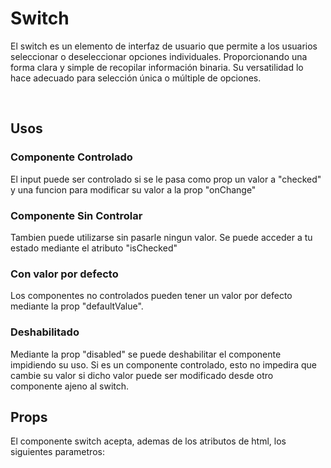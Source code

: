 
<Meta of={SwitchStories} />

# Switch

El switch es un elemento de interfaz de usuario que permite a los usuarios seleccionar o deseleccionar opciones individuales.
Proporcionando una forma clara y simple de recopilar información binaria.
Su versatilidad lo hace adecuado para selección única o múltiple de opciones.

<br />

<Primary />

## Usos

### Componente Controlado

El input puede ser controlado si se le pasa como prop un valor a "checked" y una funcion para modificar
su valor a la prop "onChange"

<Story of={SwitchStories.ControlledSwitch} />
<Source of={SwitchStories.ControlledSwitch} />

### Componente Sin Controlar

Tambien puede utilizarse sin pasarle ningun valor. Se puede acceder a tu estado mediante el atributo
"isChecked"

<Story of={SwitchStories.UnControlledSwitch} />
<Source of={SwitchStories.UnControlledSwitch} />

### Con valor por defecto

Los componentes no controlados pueden tener un valor por defecto mediante la prop "defaultValue".

<Story of={SwitchStories.DefaultValue} />
<Source of={SwitchStories.DefaultValue} />

### Deshabilitado

Mediante la prop "disabled" se puede deshabilitar el componente impidiendo su uso.
Si es un componente controlado, esto no impedira que cambie su valor si dicho valor puede ser modificado
desde otro componente ajeno al switch.

<Story of={SwitchStories.Disabled} />
<Source of={SwitchStories.Disabled} />

## Props

El componente switch acepta, ademas de los atributos de html, los siguientes parametros:

<ArgTypes />

